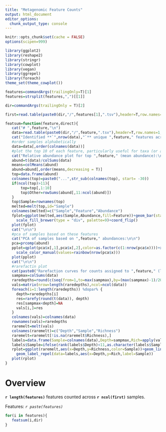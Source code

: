 ```yaml
---
title: "Metagenomic Feature Counts"
output: html_document
editor_options: 
  chunk_output_type: console
---
```


```r
knitr::opts_chunk$set(cache = FALSE)
options(scipen=999)

library(ggplot2)
library(reshape2)
library(stringr)
library(cowplot)
library(vegan)
library(ggrepel)
library(foreach)
theme_set(theme_cowplot())

features=commandArgs(trailingOnly=T)[1]
features=strsplit(features,",")[[1]]

dir=commandArgs(trailingOnly = T)[2]

first=read.table(paste0(dir,"/",features[1],".tsv"),header=T,row.names=1,sep="\t")

featsum=function(feature,direct){
   cat("# ",feature,"\n")
   data=read.table(paste0(dir,"/",feature,".tsv"),header=T,row.names=1,sep="\t",comment.char = "",quote = "")
   cat("Identified **`",nrow(data),"`** unique ",feature," features across all samples.\n\n")
   #order samples alphabetically
   data=data[,order(colnames(data))]
   #plot the top 10 of each feature, particularly useful for taxa (or all if <10)
   cat("Relative abundance plot for top ",feature," (mean abundance):\n\n")
   abund=t(data)/colSums(data)
   means=colMeans(abund)
   abund=abund[,order(means,decreasing = T)]
   top=data.frame(abund)
   colnames(top)=paste0("...",str_sub(colnames(top), start= -30))
   if(ncol(top)>11){
       top=top[,1:10]
       top$Other=rowSums(abund[,11:ncol(abund)])
   }
   top$Sample=rownames(top)
   melted=melt(top,id="Sample")
   colnames(melted)=c("Sample","Feature","Abundance")
   fplot=ggplot(melted,aes(Sample,Abundance,fill=Feature))+geom_bar(stat="identity")+
     scale_fill_brewer(type = "div", palette=9)+coord_flip()
   plot(fplot)
   cat("\n\n")
   #pca of samples based on these features
   cat("PCA of samples based on ",feature," abundances:\n\n")
   pca=prcomp(abund)
   pplot=qplot(pca$x[,1],pca$x[,2],color=as.factor(c(1:nrow(pca$x))))+xlab("PC1")+ylab("PC2")+guides(color=F)+
     scale_color_manual(values=rainbow(nrow(pca$x)))
   plot(pplot)
   cat("\n\n")
   #rarefactin plot
   cat(paste0("Rarefaction curves for counts assigned to ",feature," (labelling, upto 10, lowest samples):"))
   sampmax=colSums(data)
   raredepths=round(c(seq(from=1,to=max(sampmax),by=(max(sampmax)-1)/20)))
   vals=matrix(nrow=length(raredepths),ncol=ncol(data))
   foreach(i=1:length(raredepths)) %dopar% {
     depth=raredepths[i]
     res=rarefy(round(t(data)), depth)
     res[sampmax<depth]=NA
     vals[i,]=res
   }
   colnames(vals)=colnames(data)
   rownames(vals)=raredepths
   raremelt=melt(vals)
   colnames(raremelt)=c("Depth","Sample","Richness")
   raremelt=raremelt[!is.na(raremelt$Richness),]
   labels=data.frame(Sample=colnames(data),Depth=sampmax,Rich=apply(vals,2,function(x){max(x,na.rm = T)}))
   labels$Sample=ifelse(rank(labels$Depth)<11,as.character(labels$Sample),NA)
   rplot=ggplot(raremelt,aes(x=Depth,y=Richness,color=Sample))+geom_line()+guides(color=F)+
     geom_label_repel(data=labels,aes(x=Depth,y=Rich,label=Sample))
   plot(rplot)
}

```

# Overview

**`r length(features)`** features counted across **`r ncol(first)`** samples.

Features: *`r paste(features)`*

```r
for(i in features){
   featsum(i,dir)
}
```



